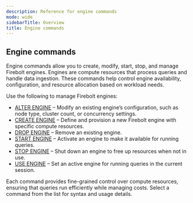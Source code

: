 ```yaml
---
description: Reference for engine commands
mode: wide
sidebarTitle: Overview
title: Engine commands
---
```


## Engine commands

Engine commands allow you to create, modify, start, stop, and manage Firebolt engines. Engines are compute resources that process queries and handle data ingestion. These commands help control engine availability, configuration, and resource allocation based on workload needs.  

Use the following to manage Firebolt engines:  

* [ALTER ENGINE](/sql_reference/commands/engines/alter-engine) &ndash; Modify an existing engine’s configuration, such as node type, cluster count, or concurrency settings.  
* [CREATE ENGINE](/sql_reference/commands/engines/create-engine) &ndash; Define and provision a new Firebolt engine with specific compute resources.  
* [DROP ENGINE](/sql_reference/commands/engines/drop-engine) &ndash; Remove an existing engine.  
* [START ENGINE](/sql_reference/commands/engines/start-engine) &ndash; Activate an engine to make it available for running queries.  
* [STOP ENGINE](/sql_reference/commands/engines/stop-engine) &ndash; Shut down an engine to free up resources when not in use.  
* [USE ENGINE](/sql_reference/commands/engines/use-engine) &ndash; Set an active engine for running queries in the current session.  

Each command provides fine-grained control over compute resources, ensuring that queries run efficiently while managing costs. Select a command from the list for syntax and usage details.
